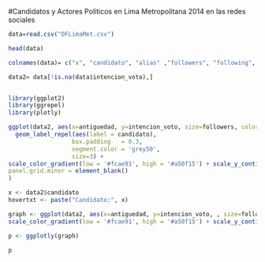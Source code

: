 
#Candidatos y Actores Politicos en Lima Metropolitana 2014 en las redes sociales

```r
data=read.csv("DFLimaMet.csv")
```

```r
head(data)
```


```r
colnames(data)= c("x", "candidato", "alias" ,"followers", "following", "antiguedad", "año", "meses", "intencion_voto", "intencion_voto2")
```



```r
data2= data[!is.na(data$intencion_voto),]
```
```r

```


```r
library(ggplot2)
library(ggrepel)
library(plotly)
```


```r
ggplot(data2, aes(x=antiguedad, y=intencion_voto, size=followers, color=following)) + geom_point() + ggtitle("Utilizan twitter los candidatos con mayor intencion de voto en Lima?") + ylab("% Intencion de voto") + xlab("Tiempo en twitter") + 
  geom_label_repel(aes(label = candidato),
                  box.padding   = 0.3,
                  segment.color = 'grey50',
                  size=3) + 
scale_color_gradient(low = '#fcae91', high = '#a50f15') + scale_y_continuous(breaks = seq(0,20,5)) + scale_x_continuous(breaks=seq(0,8,2)) + xlim(0,8) + ylim(0,20)  + theme(
panel.grid.minor = element_blank()
)

```


```r

x <- data2$candidato
hovertxt <- paste("Candidato:", x)

graph <- ggplot(data2, aes(x=antiguedad, y=intencion_voto, , size=followers, color=following,text = hovertxt))+ geom_point() + ggtitle("Utilizan twitter los candidatos con mayor intencion de voto en Lima?") + ylab("% Intencion de voto") + xlab("Tiempo en twitter") + 
scale_color_gradient(low = '#fcae91', high = '#a50f15') + scale_y_continuous(breaks = seq(0,20,5)) + scale_x_continuous(breaks=seq(0,8,2)) + xlim(0,8) + ylim(0,20) 

p <- ggplotly(graph)

p
```




